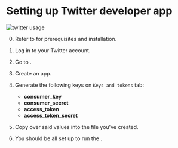 
# Setting up Twitter developer app

<div className='terminal-image flex rounded-md lg:rounded-xl mb-3'>
	<Image
		src='/images/usage_twitter.png'
		alt='twitter usage'
		height={944}
		width={1720}
		className='rounded-md lg:rounded-xl'
	/>
</div>

<MetaLink
	href='https://docs.tweepy.org/en/stable/authentication.html'
	label='Tweepy auth flow'
	isExternal
/>

0. Refer to <MetaLink label="fomo-cli repository" href="https://github.com/igor-26/fomo-cli" isExternal/> for prerequisites and installation.
1. Log in to your Twitter account.
2. Go to <MetaLink label="/portal/dashboard" href="https://developer.twitter.com/en/portal/dashboard" isExternal/>.
3. Create an app.
4. Generate the following keys on `Keys and tokens` tab:
   - **consumer_key**
   - **consumer_secret**
   - **access_token**
   - **access_token_secret**
5. Copy over said values into the <MetaLink label=".env" href="https://github.com/igor-26/fomo-cli/blob/master/.env.example#L29" isExternal/> file you've created.

6. You should be all set up to run the <MetaLink href='https://github.com/igor-26/fomo-cli#twitter' label='Twitter integration' isExternal/>.

